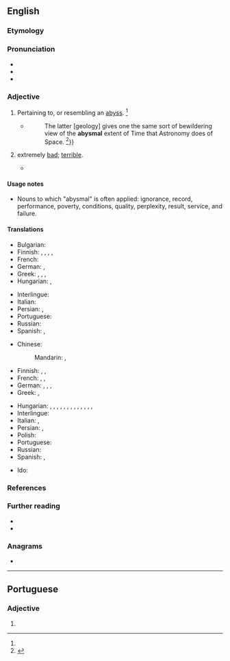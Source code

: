 ==English==

===Etymology===
{{root|en|ine-pro|*dʰewbʰ-}}
{{suffix|en|abysm|al}}

===Pronunciation===
* {{IPA|en|/əˈbɪz.məl/}}
* {{audio|en|en-us-abysmal.ogg|Audio (US)}}
* {{rhymes|en|ɪsməl}}

===Adjective===
{{en-adj}}

# {{lb|en|now|rare}} Pertaining to, or resembling an [[abyss]]. {{defdate|First attested in the mid 17<sup>th</sup> century.}}<ref name=SOED/>
#: {{syn|en|unending|profound|fathomless|immeasurable}}
#* {{RQ:Carlyle John Sterling}}
#*:The latter [geology] gives one the same sort of bewildering view of the '''abysmal''' extent of Time that Astronomy does of Space. {{defdate|First attested in the early 19<sup>th</sup> century.}}<ref name=SOED>{{R:SOED5|page=11}}</ref>}}
# {{lb|en|figurative}} extremely [[bad]]; [[terrible]].
#* {{quote-journal
|en
|date=June 9, 2012
|author=Owen Phillips
|title=Euro 2012: Netherlands 0-1 Denmark
|work=BBC Sport
|url=http://www.bbc.co.uk/sport/0/football/18138777
|page=
|passage={{w|Arjen Robben|Robben}} curled an effort against the foot of the post from the edge of the box after being gifted the ball by an '''abysmal''' clearance from keeper {{w|Stephan Andersen}}.}}

====Usage notes====
* Nouns to which "abysmal" is often applied: ignorance, record, performance, poverty, conditions, quality, perplexity, result, service, and failure.

====Translations====
{{trans-top|pertaining to, or resembling an abyss; bottomless; unending; profound}}
* Bulgarian: {{t+|bg|бездънен}}
* Finnish: {{t+|fi|pohjaton}}, {{t+|fi|äärimmäinen}}, {{t+|fi|surkea}}, {{t+|fi|toivoton}}, {{t+|fi|kelvoton}}
* French: {{t+|fr|abyssal|m}}
* German: {{t|de|abgründig}}, {{t+|de|abgrundtief}}
* Greek: {{t+|el|αβυσσαλέος|m|sc=Grek}}, {{t+|el|απύθμενος|m|sc=Grek}}, {{t|el|απειροβαθής|m|sc=Grek}}, {{t+|el|άπατος|m|sc=Grek}}
* Hungarian: {{t+|hu|feneketlen}}, {{t+|hu|mélységes}}
{{trans-mid}}
* Interlingue: {{t|ie|abissal}}
* Italian: {{t+|it|abissale}}
* Persian: {{t|fa|مغاک‌مانند|tr=mağâk-mânand|sc=fa-Arab}}, {{t|fa|ژرفناک|tr=žarf-nâk|sc=fa-Arab}}
* Portuguese: {{t|pt|abismal}}
* Russian: {{t+|ru|бездо́нный}}
* Spanish: {{t+|es|abismal}}, {{t|es|insondable}}
{{trans-bottom}}

{{trans-top|extremely bad}}
* Chinese:
*: Mandarin: {{t+|cmn|无可救药}}, {{t+|cmn|烂透}}
* Finnish: {{t+|fi|hirvittävä}}, {{t+|fi|kammottava}}, {{t+|fi|kauhea}}
* French: {{t+|fr|épouvantable|m|f}}, {{t+|fr|terrible|m|f}}, {{t+|fr|exécrable|m|f}}
* German: {{t+|de|erbärmlich}}, {{t+|de|jämmerlich}}, {{t+|de|unterirdisch}}, {{t+|de|unter aller Sau}}
* Greek: {{t+|el|ανεκδιήγητος|m|sc=Grek}}, {{t+|el|απερίγραπτος|m|sc=Grek}}
{{trans-mid}}
* Hungarian: {{t+|hu|gyalázatos}}, {{t+|hu|borzalmas}}, {{t+|hu|rettenetes}}, {{t+|hu|szánalmas}}, {{t+|hu|siralmas}}, {{t+|hu|nyomorúságos}}, {{t|hu|csúfos}}, {{t+|hu|lehangoló}}, {{t+|hu|lesújtó}}, {{t+|hu|iszonyú}}, {{t+|hu|szörnyű}}, {{t+|hu|pocsék}}, {{t|hu|kritikán aluli}}, {{t+|hu|rémes}}
* Interlingue: {{t|ie|abissal}}
* Italian: {{t+|it|disastroso}}, {{t+|it|pessimo}}
* Persian: {{t+|fa|وحشتناک|tr=vahšat-nâk|sc=fa-Arab}}, {{t+|fa|افتضاح|tr=eftezâh|sc=fa-Arab}}
* Polish: {{t+|pl|beznadziejny}}
* Portuguese: {{t|pt|abismal}}
* Russian: {{t+|ru|отврати́тельный}}
* Spanish: {{t+|es|atroz}}, {{t|es|desastroso}}
{{trans-bottom}}

{{checktrans-top}}
* Ido: {{t+check|io|abismala}}
{{trans-mid}}
{{trans-bottom}}

===References===
<references/>

===Further reading===
* {{R:Webster 1913}}
* {{R:Century 1911}}

===Anagrams===
* {{anagrams|en|a=aablmsy|balsamy}}

----

==Portuguese==

===Adjective===
{{pt-adj|pl=abysmaes}}

# {{obsolete spelling of|pt|abismal}}
